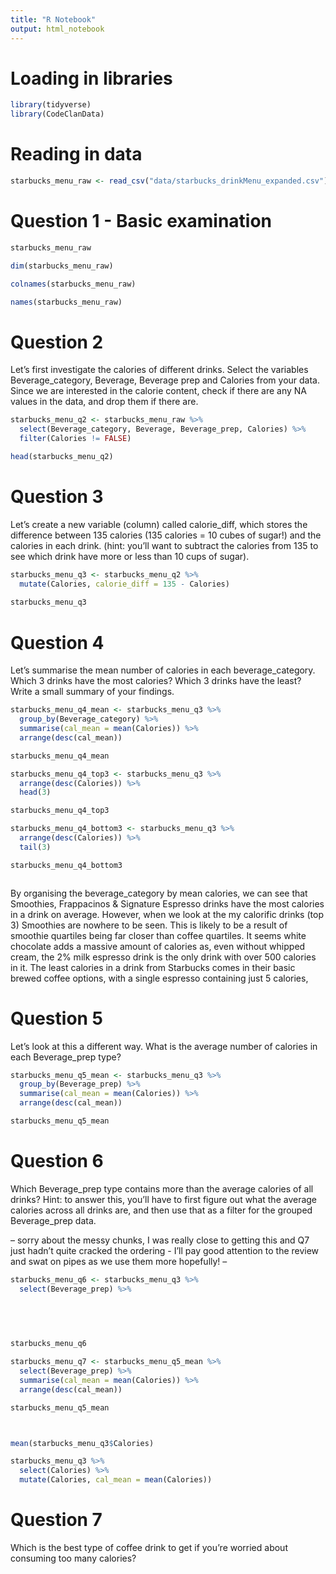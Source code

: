 ```yaml
---
title: "R Notebook"
output: html_notebook
---
```


# Loading in libraries

```r
library(tidyverse)
library(CodeClanData)
```

# Reading in data

```r

starbucks_menu_raw <- read_csv("data/starbucks_drinkMenu_expanded.csv")

```

# Question 1 - Basic examination

```r

starbucks_menu_raw

```

```r

dim(starbucks_menu_raw)

```

```r

colnames(starbucks_menu_raw)

```

```r

names(starbucks_menu_raw)

```


# Question 2

Let’s first investigate the calories of different drinks. Select the variables Beverage_category, Beverage, Beverage prep and Calories from your data. Since we are interested in the calorie content, check if there are any NA values in the data, and drop them if there are.

```r

starbucks_menu_q2 <- starbucks_menu_raw %>%
  select(Beverage_category, Beverage, Beverage_prep, Calories) %>%
  filter(Calories != FALSE)

head(starbucks_menu_q2)
```

# Question 3

Let's create a new variable (column) called calorie_diff, which stores the difference between 135 calories (135 calories = 10 cubes of sugar!) and the calories in each drink. (hint: you’ll want to subtract the calories from 135 to see which drink have more or less than 10 cups of sugar).

```r


starbucks_menu_q3 <- starbucks_menu_q2 %>%
  mutate(Calories, calorie_diff = 135 - Calories)
  
starbucks_menu_q3

```


# Question 4

Let's summarise the mean number of calories in each beverage_category. Which 3 drinks have the most calories? Which 3 drinks have the least? Write a small summary of your findings.


```r

starbucks_menu_q4_mean <- starbucks_menu_q3 %>%
  group_by(Beverage_category) %>%
  summarise(cal_mean = mean(Calories)) %>%
  arrange(desc(cal_mean))

starbucks_menu_q4_mean


```

```r

starbucks_menu_q4_top3 <- starbucks_menu_q3 %>%
  arrange(desc(Calories)) %>%
  head(3)

starbucks_menu_q4_top3

```

```r

starbucks_menu_q4_bottom3 <- starbucks_menu_q3 %>%
  arrange(desc(Calories)) %>%
  tail(3)

starbucks_menu_q4_bottom3



```

By organising the beverage_category by mean calories, we can see that Smoothies, Frappacinos & Signature Espresso drinks have the most calories in a drink on average. However, when we look at the my calorific drinks (top 3) Smoothies are nowhere to be seen. This is likely to be a result of smoothie quartiles being far closer than coffee quartiles.  It seems white chocolate adds a massive amount of calories as, even without whipped cream, the 2% milk espresso drink is the only drink with over 500 calories in it. The least calories in a drink from Starbucks comes in their basic brewed coffee options, with a single espresso containing just 5 calories, 



# Question 5


Let’s look at this a different way. What is the average number of calories in each Beverage_prep type?

```r

starbucks_menu_q5_mean <- starbucks_menu_q3 %>%
  group_by(Beverage_prep) %>%
  summarise(cal_mean = mean(Calories)) %>%
  arrange(desc(cal_mean))

starbucks_menu_q5_mean

```

# Question 6


Which Beverage_prep type contains more than the average calories of all drinks?
Hint: to answer this, you’ll have to first figure out what the average calories across all drinks are, and then use that as a filter for the grouped Beverage_prep data.

-- sorry about the messy chunks, I was really close to getting this and Q7 just hadn't quite cracked the ordering - I'll pay good attention to the review and swat on pipes as we use them more hopefully! --

```r


starbucks_menu_q6 <- starbucks_menu_q3 %>%
  select(Beverage_prep) %>%
  
  
  


starbucks_menu_q6

```

```r


starbucks_menu_q7 <- starbucks_menu_q5_mean %>%
  select(Beverage_prep) %>%
  summarise(cal_mean = mean(Calories)) %>%
  arrange(desc(cal_mean))

starbucks_menu_q5_mean



mean(starbucks_menu_q3$Calories)

```

```r

starbucks_menu_q3 %>%
  select(Calories) %>%
  mutate(Calories, cal_mean = mean(Calories))


```



# Question 7


Which is the best type of coffee drink to get if you’re worried about consuming too many calories?



```r

```

```r

```

```r

```























